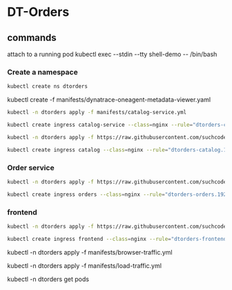 # DT-Orders

## commands

attach to a running pod
kubectl exec --stdin --tty shell-demo -- /bin/bash

### Create a namespace

```bash
kubectl create ns dtorders
```

kubectl create -f manifests/dynatrace-oneagent-metadata-viewer.yaml

```bash
kubectl -n dtorders apply -f manifests/catalog-service.yml
```

```bash
kubectl create ingress catalog-service --class=nginx --rule="dtorders-catalog.192.168.1.232.nip.io/*=customer:8080" -n dtorders
```

```bash
kubectl -n dtorders apply -f https://raw.githubusercontent.com/suchcodewow/scw/master/manifests/dtorders/catalog-service.yaml
```

```bash
kubectl create ingress catalog --class=nginx --rule="dtorders-catalog.192.168.1.232.nip.io/*=customer:8080" -n dtorders
```

### Order service

```bash
kubectl -n dtorders apply -f https://raw.githubusercontent.com/suchcodewow/scw/master/manifests/dtorders/order-service.yaml
```

```bash
kubectl create ingress orders --class=nginx --rule="dtorders-orders.192.168.1.232.nip.io/*=order:8080" -n dtorders
```

### frontend

```bash
kubectl -n dtorders apply -f https://raw.githubusercontent.com/suchcodewow/scw/master/manifests/dtorders/frontend.yaml
```

```bash
kubectl create ingress frontend --class=nginx --rule="dtorders-frontend.192.168.1.232.nip.io/*=frontend:8080" -n dtorders
```

kubectl -n dtorders apply -f manifests/browser-traffic.yml

kubectl -n dtorders apply -f manifests/load-traffic.yml

kubectl -n dtorders get pods
